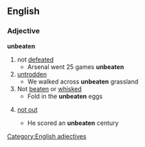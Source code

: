 ==English==
===Adjective===
'''unbeaten'''
#not [[defeated]]
#* Arsenal went 25 games '''unbeaten'''
#[[untrodden]]
#* We walked across '''unbeaten''' grassland
#Not [[beaten]] or [[whisked]]
#* Fold in the '''unbeaten''' eggs
#{{cricket}} [[not out]]
#* He scored an '''unbeaten''' century
[[Category:English adjectives]]